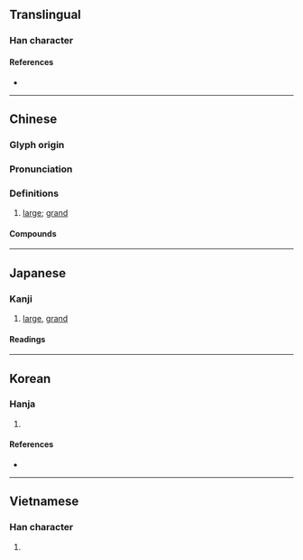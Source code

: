 {{character info/new}}
==Translingual==

===Han character===
{{Han char|rn=1|rad=一|as=04|sn=5|four=10109|canj=MFM|ids=⿱不一}}

====References====
* {{Han ref|kx=0077.100|dkj=00030|dj=0155.010|hdz=10015.010|uh=4E15|ud=19989|bh=A541|bd=42305}}

----

==Chinese==
{{zh-forms}}

===Glyph origin===
{{Han etym}}

===Pronunciation===
{{zh-pron
|m=pī
|c=pei1
|mn=phi
|mc=y
|oc=y
|cat=a
}}

===Definitions===
{{zh-hanzi}}

# [[large]]; [[grand]]

====Compounds====
{{zh-der|丕烈|丕林島|丕績|丕變|丕基|丕顯|丕丕|丕業|丕靈|春丕峽|氣丕丕}}

----

==Japanese==

===Kanji===
{{ja-kanji|grade=uc|rs=一04}}

# [[large]], [[grand]]

====Readings====
{{ja-readings
|on=[[ひ]] (hi)
|kun=[[おおきい]] (丕きい, ookii)
}}

----

==Korean==

===Hanja===
{{ko-hanja|hangeul=비|rv=bi|mr=pi|eumhun=클|ehrv=keul|ehmr=k'ǔl|ehy=}}

# {{defn|lang=ko|sort=一04}}

====References====
* {{Hanja ref|nav=9645}}

----

==Vietnamese==

===Han character===
{{vi-readings|rs=一04|hanviet=vậy}}

# {{defn|lang=vi|sort=一04}}